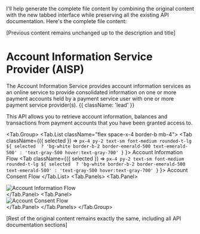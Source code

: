 I'll help generate the complete file content by combining the original content with the new tabbed interface while preserving all the existing API documentation. Here's the complete file content:

[Previous content remains unchanged up to the description and title]

# Account Information Service Provider (AISP)

The Account Information Service provides account information services as an online service to provide consolidated information on one or more payment accounts held by a payment service user with one or more payment service provider(s). {{ className: 'lead' }}

<Note>
This API allows you to retrieve account information, balances and transactions from payment accounts that you have been granted access to.
</Note>

<Tab.Group>
  <Tab.List className="flex space-x-4 border-b mb-4">
    <Tab className={({ selected }) =>
      `px-4 py-2 text-sm font-medium rounded-t-lg ${
        selected 
          ? 'bg-white border-b-2 border-emerald-500 text-emerald-500'
          : 'text-gray-500 hover:text-gray-700'
      }`
    }>
      Account Information Flow
    </Tab>
    <Tab className={({ selected }) =>
      `px-4 py-2 text-sm font-medium rounded-t-lg ${
        selected 
          ? 'bg-white border-b-2 border-emerald-500 text-emerald-500'
          : 'text-gray-500 hover:text-gray-700'
      }`
    }>
      Account Consent Flow
    </Tab>
  </Tab.List>
  <Tab.Panels>
    <Tab.Panel>
      <div className="my-8">
        <Image 
          src="/PSD2-Accounts-API-flow.webp"
          alt="Account Information Flow"
          width={800}
          height={600}
          sizes="(max-width: 800px) 100vw, 800px"
        />
      </div>
    </Tab.Panel>
    <Tab.Panel>
      <div className="my-8">
        <Image 
          src="/accounts-api-flow.webp"
          alt="Account Consent Flow" 
          width={800}
          height={600}
          sizes="(max-width: 800px) 100vw, 800px"
        />
      </div>
    </Tab.Panel>
  </Tab.Panels>
</Tab.Group>

[Rest of the original content remains exactly the same, including all API documentation sections]